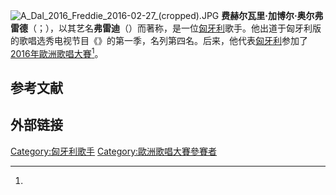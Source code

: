 {{Eastern name order|匈牙利语|匈牙利人名}}
[[File:A_Dal_2016_Freddie_2016-02-27_(cropped).JPG|thumb]]
'''费赫尔瓦里·加博尔·奥尔弗雷德'''（{{lang-hu|Fehérvári Gábor Alfréd}}；{{bd|1990年|4月8日|||catIdx=F}}），以其艺名'''弗雷迪'''（{{lang|hu|Freddie}}）而著称，是一位[[匈牙利|匈牙利]]歌手。他出道于匈牙利版的歌唱选秀电视节目《{{le|上升之星|Rising Star (Hungarian TV series)}}》的第一季，名列第四名。后来，他代表[[匈牙利在欧洲歌唱大赛之历年表现|匈牙利]]参加了[[2016年歐洲歌唱大賽|2016年歐洲歌唱大賽]]<ref name="ebu_freddie"/>。

== 参考文献 ==
{{Reflist|30em|refs=
<ref name="ebu_freddie">{{cite web | url = https://eurovision.tv/gallery/freddie-has-taken-over-the-stage | title = Freddie has taken over the stage | language = en | publisher = EBU | date = 2016-05-02 | accessdate = 2021-02-10}}</ref>
}}

== 外部链接 ==
{{commonscat|Freddie|position=left}}

{{Authority control}}
{{DEFAULTSORT:Freddie}}
[[Category:匈牙利歌手|Category:匈牙利歌手]]
[[Category:歐洲歌唱大賽參賽者|Category:歐洲歌唱大賽參賽者]]